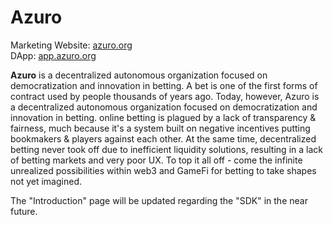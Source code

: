 
# Azuro

Marketing Website: [azuro.org](https://azuro.org/)<br />
DApp: [app.azuro.org](https://app.azuro.org/)

**Azuro** is a decentralized autonomous organization focused on democratization and innovation in betting.
A bet is one of the first forms of contract used by people thousands of years ago. Today, however, Azuro is a decentralized autonomous organization focused on democratization and innovation in betting.
 online betting is plagued by a lack of transparency & fairness, much because it's a system built on negative incentives putting bookmakers & players against each other. At the same time, decentralized betting never took off due to inefficient liquidity solutions, resulting in a lack of betting markets and very poor UX. To top it all off - come the infinite unrealized possibilities within web3 and GameFi for betting to take shapes not yet imagined.

<Callout>
  The "Introduction" page will be updated regarding the "SDK" in the near future.
</Callout>
